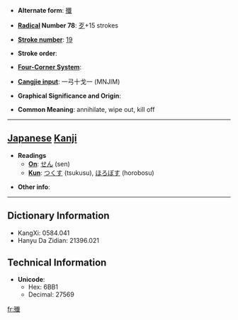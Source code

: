 * '''Alternate form''': [[殲]]

* '''[[Wiktionary:Chinese radical index| Radical]] Number 78''': [[Wiktionary:Chinese radical index 歹|歹]]+15 strokes

* '''[[Wiktionary:Chinese total strokes index|Stroke number]]''': [[Wiktionary:Chinese total strokes index 19|19]]

* '''Stroke order''': 

* '''[[Wiktionary:Chinese four corner index|Four-Corner System]]''': 

* '''[[Wiktionary:Chinese Cangjie index|Cangjie input]]''': 一弓十戈一 (MNJIM)

* '''Graphical Significance and Origin''': 

* '''Common Meaning''': annihilate, wipe out, kill off

----

== [[Japanese]] [[Kanji]] ==

* '''Readings'''
** '''[[On]]''': [[せん]] (sen)
** '''[[Kun]]''': [[つくす]] (tsukusu), [[ほろぼす]] (horobosu)

* '''Other info''':  

----

== Dictionary Information ==

* KangXi: 0584.041
* Hanyu Da Zidian: 21396.021

== Technical Information ==

* '''Unicode''':
** Hex: 6BB1
** Decimal: 27569

[[fr:殱]]